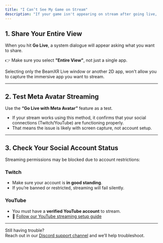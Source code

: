 ```yaml
---
title: "I Can’t See My Game on Stream"
description: "If your game isn't appearing on stream after going live, here are a few things to check:"
---
```

## 1. Share Your Entire View

When you hit **Go Live**, a system dialogue will appear asking what you want to share.

👉 Make sure you select **"Entire View"**, not just a single app.

Selecting only the BeamXR Live window or another 2D app, won't allow you to capture the immersive app you want to stream.

---

## 2. Test Meta Avatar Streaming

Use the **“Go Live with Meta Avatar”** feature as a test.

- If your stream works using this method, it confirms that your social connections (Twitch/YouTube) are functioning properly.
- That means the issue is likely with screen capture, not account setup.

---

## 3. Check Your Social Account Status

Streaming permissions may be blocked due to account restrictions:

### Twitch
- Make sure your account is **in good standing**.
- If you’re banned or restricted, streaming will fail silently.

### YouTube
- You must have a **verified YouTube account** to stream.
- 📘 [Follow our YouTube streaming setup guide](../fix-issues/issues-with-youtube)

---

Still having trouble?  
Reach out in our [Discord support channel](https://discord.gg/beamxr) and we’ll help troubleshoot.